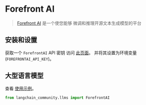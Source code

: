 # Forefront AI

> [Forefront AI](https://forefront.ai/) 是一个使您能够
> 微调和推理开源文本生成模型的平台


## 安装和设置

获取一个 `ForefrontAI` API 密钥
访问 [此页面](https://accounts.forefront.ai/sign-in?redirect_url=https%3A%2F%2Fforefront.ai%2Fapp%2Fapi-keys)。
并将其设置为环境变量 (`FOREFRONTAI_API_KEY`)。

## 大型语言模型

查看 [使用示例](/docs/integrations/llms/forefrontai)。

```python
from langchain_community.llms import ForefrontAI
```